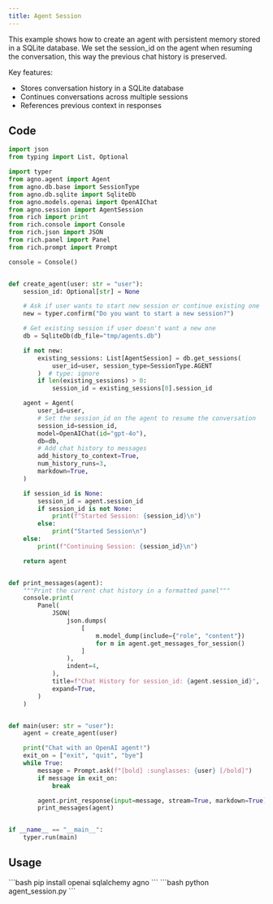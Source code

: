 ```yaml
---
title: Agent Session
---
```


This example shows how to create an agent with persistent memory stored in a SQLite database. We set the session_id on the agent when resuming the conversation, this way the previous chat history is preserved.

Key features:
- Stores conversation history in a SQLite database
- Continues conversations across multiple sessions
- References previous context in responses

## Code

```python agent_session.py
import json
from typing import List, Optional

import typer
from agno.agent import Agent
from agno.db.base import SessionType
from agno.db.sqlite import SqliteDb
from agno.models.openai import OpenAIChat
from agno.session import AgentSession
from rich import print
from rich.console import Console
from rich.json import JSON
from rich.panel import Panel
from rich.prompt import Prompt

console = Console()


def create_agent(user: str = "user"):
    session_id: Optional[str] = None

    # Ask if user wants to start new session or continue existing one
    new = typer.confirm("Do you want to start a new session?")

    # Get existing session if user doesn't want a new one
    db = SqliteDb(db_file="tmp/agents.db")

    if not new:
        existing_sessions: List[AgentSession] = db.get_sessions(
            user_id=user, session_type=SessionType.AGENT
        )  # type: ignore
        if len(existing_sessions) > 0:
            session_id = existing_sessions[0].session_id

    agent = Agent(
        user_id=user,
        # Set the session_id on the agent to resume the conversation
        session_id=session_id,
        model=OpenAIChat(id="gpt-4o"),
        db=db,
        # Add chat history to messages
        add_history_to_context=True,
        num_history_runs=3,
        markdown=True,
    )

    if session_id is None:
        session_id = agent.session_id
        if session_id is not None:
            print(f"Started Session: {session_id}\n")
        else:
            print("Started Session\n")
    else:
        print(f"Continuing Session: {session_id}\n")

    return agent


def print_messages(agent):
    """Print the current chat history in a formatted panel"""
    console.print(
        Panel(
            JSON(
                json.dumps(
                    [
                        m.model_dump(include={"role", "content"})
                        for m in agent.get_messages_for_session()
                    ]
                ),
                indent=4,
            ),
            title=f"Chat History for session_id: {agent.session_id}",
            expand=True,
        )
    )


def main(user: str = "user"):
    agent = create_agent(user)

    print("Chat with an OpenAI agent!")
    exit_on = ["exit", "quit", "bye"]
    while True:
        message = Prompt.ask(f"[bold] :sunglasses: {user} [/bold]")
        if message in exit_on:
            break

        agent.print_response(input=message, stream=True, markdown=True)
        print_messages(agent)


if __name__ == "__main__":
    typer.run(main)
```

## Usage

<Steps>
  <Snippet file="create-venv-step.mdx" />

  <Step title="Install libraries">
    ```bash
    pip install openai sqlalchemy agno
    ```
  </Step>

  <Step title="Run the agent">
    ```bash
    python agent_session.py
    ```
  </Step>

</Steps>